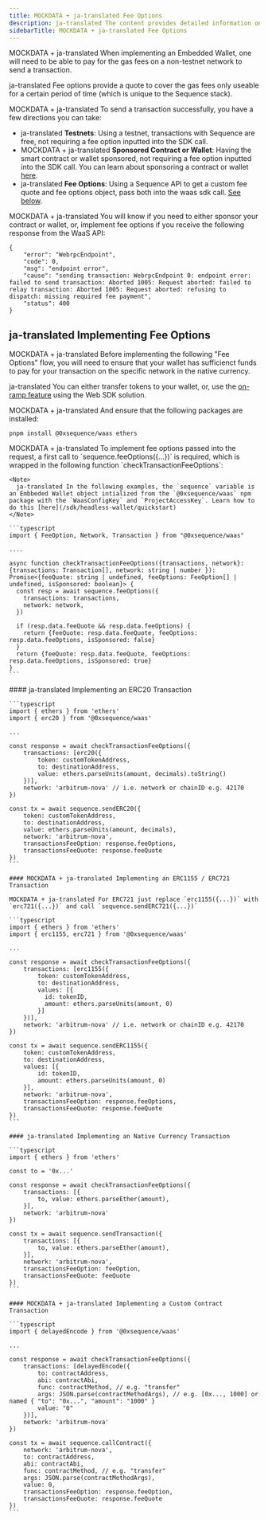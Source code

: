 ```yaml
---
title: MOCKDATA + ja-translated Fee Options
description: ja-translated The content provides detailed information on implementing Fee Options for gas fees when sending transactions using an Embedded Wallet with the Sequence stack.
sidebarTitle: MOCKDATA + ja-translated Fee Options
---
```


MOCKDATA + ja-translated When implementing an Embedded Wallet, one will need to be able to pay for the gas fees on a non-testnet network to send a transaction.

ja-translated Fee options provide a quote to cover the gas fees only useable for a certain period of time (which is unique to the Sequence stack).

MOCKDATA + ja-translated To send a transaction successfully, you have a few directions you can take:
- ja-translated **Testnets**: Using a testnet, transactions with Sequence are free, not requiring a fee option inputted into the SDK call.
- MOCKDATA + ja-translated **Sponsored Contract or Wallet**: Having the smart contract or wallet sponsored, not requiring a fee option inputted into the SDK call. You can learn about sponsoring a contract or wallet [here](/solutions/builder/gas-tank.mdx).
- ja-translated **Fee Options**: Using a Sequence API to get a custom fee quote and fee options object, pass both into the waas sdk call. [See below](/sdk/headless-wallet/fee-options#implementing-fee-options).

<Note>
  MOCKDATA + ja-translated You will know if you need to either sponsor your contract or wallet, or, implement fee options if you receive the following response from the WaaS API:

  ```shell
  {
      "error": "WebrpcEndpoint",
      "code": 0,
      "msg": "endpoint error",
      "cause": "sending transaction: WebrpcEndpoint 0: endpoint error: failed to send transaction: Aborted 1005: Request aborted: failed to relay transaction: Aborted 1005: Request aborted: refusing to dispatch: missing required fee payment",
      "status": 400
  }
  ```
</Note>

## ja-translated Implementing Fee Options
MOCKDATA + ja-translated Before implementing the following "Fee Options" flow, you will need to ensure that your wallet has sufficienct funds to pay for your transaction on the specific network in the native currency.

ja-translated You can either transfer tokens to your wallet, or, use the [on-ramp feature](/sdk/web/guides/on-ramp) using the Web SDK solution.

MOCKDATA + ja-translated And ensure that the following packages are installed:

```shell
pnpm install @0xsequence/waas ethers
```

<Steps>
  <Step title="ja-translated Generalized API for Fee Options & Fee Quote">
    MOCKDATA + ja-translated To implement fee options passed into the request, a first call to `sequence.feeOptions({...})` is required, which is wrapped in the following function `checkTransactionFeeOptions`:

    <Note>
      ja-translated In the following examples, the `sequence` variable is an Embbeded Wallet object intialized from the `@0xsequence/waas` npm package with the `WaasConfigKey` and `ProjectAccessKey`. Learn how to do this [here](/sdk/headless-wallet/quickstart)
    </Note>

    ```typescript
    import { FeeOption, Network, Transaction } from "@0xsequence/waas"

    ....

    async function checkTransactionFeeOptions({transactions, network}: {transactions: Transaction[], network: string | number }): Promise<{feeQuote: string | undefined, feeOptions: FeeOption[] | undefined, isSponsored: boolean}> {
      const resp = await sequence.feeOptions({
        transactions: transactions,
        network: network,
      })

      if (resp.data.feeQuote && resp.data.feeOptions) {
        return {feeQuote: resp.data.feeQuote, feeOptions: resp.data.feeOptions, isSponsored: false}
      }
      return {feeQuote: resp.data.feeQuote, feeOptions: resp.data.feeOptions, isSponsored: true}
    }
    ```
  </Step>

  <Step title="MOCKDATA + ja-translated Crafting Fee Options & Fee Quote with Transaction">
    #### ja-translated Implementing an ERC20 Transaction

    ```typescript
    import { ethers } from 'ethers'
    import { erc20 } from '@0xsequence/waas'

    ...

    const response = await checkTransactionFeeOptions({
        transactions: [erc20({
            token: customTokenAddress,
            to: destinationAddress,
            value: ethers.parseUnits(amount, decimals).toString()
        })],
        network: 'arbitrum-nova' // i.e. network or chainID e.g. 42170 
    })

    const tx = await sequence.sendERC20({
        token: customTokenAddress,
        to: destinationAddress,
        value: ethers.parseUnits(amount, decimals),
        network: 'arbitrum-nova',
        transactionsFeeOption: response.feeOptions,
        transactionsFeeQuote: response.feeQuote
    })
    ```

    #### MOCKDATA + ja-translated Implementing an ERC1155 / ERC721 Transaction

    MOCKDATA + ja-translated For ERC721 just replace `erc1155({...})` with `erc721({...})` and call `sequence.sendERC721({...})`

    ```typescript
    import { ethers } from 'ethers'
    import { erc1155, erc721 } from '@0xsequence/waas'

    ...

    const response = await checkTransactionFeeOptions({
        transactions: [erc1155({
            token: customTokenAddress,
            to: destinationAddress,
            values: [{
              id: tokenID,
              amount: ethers.parseUnits(amount, 0)
            }]
        })],
        network: 'arbitrum-nova' // i.e. network or chainID e.g. 42170 
    })

    const tx = await sequence.sendERC1155({
        token: customTokenAddress,
        to: destinationAddress,
        values: [{
            id: tokenID,
            amount: ethers.parseUnits(amount, 0)
        }],
        network: 'arbitrum-nova',
        transactionsFeeOption: response.feeOptions,
        transactionsFeeQuote: response.feeQuote
    })
    ```

    #### ja-translated Implementing an Native Currency Transaction

    ```typescript
    import { ethers } from 'ethers'

    const to = '0x...'

    const response = await checkTransactionFeeOptions({
        transactions: [{
            to, value: ethers.parseEther(amount),
        }],
        network: 'arbitrum-nova'
    })

    const tx = await sequence.sendTransaction({
        transactions: [{
            to, value: ethers.parseEther(amount),
        }],
        network: 'arbitrum-nova',
        transactionsFeeOption: feeOption,
        transactionsFeeQuote: feeQuote
    })
    ```

    #### MOCKDATA + ja-translated Implementing a Custom Contract Transaction

    ```typescript
    import { delayedEncode } from '@0xsequence/waas'

    ...

    const response = await checkTransactionFeeOptions({
        transactions: [delayedEncode({
            to: contractAddress,
            abi: contractAbi,
            func: contractMethod, // e.g. "transfer"
            args: JSON.parse(contractMethodArgs), // e.g. [0x..., 1000] or named { "to": "0x...", "amount": "1000" }
            value: "0"
        })],
        network: 'arbitrum-nova'
    })

    const tx = await sequence.callContract({
        network: 'arbitrum-nova',
        to: contractAddress,
        abi: contractAbi,
        func: contractMethod, // e.g. "transfer"
        args: JSON.parse(contractMethodArgs),
        value: 0,
        transactionsFeeOption: response.feeOption,
        transactionsFeeQuote: response.feeQuote
    })
    ```
  </Step>
</Steps>